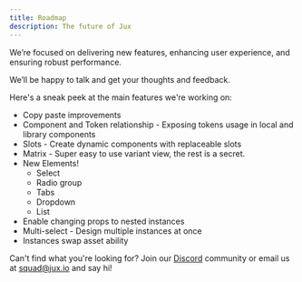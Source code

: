 ```yaml
---
title: Roadmap
description: The future of Jux
---
```


We’re focused on delivering new features, enhancing user experience, and ensuring robust performance.

We’ll be happy to talk and get your thoughts and feedback.

Here's a sneak peek at the main features we're working on:

- Copy paste improvements
- Component and Token relationship - Exposing tokens usage in local and library components
- Slots - Create dynamic components with replaceable slots
- Matrix - Super easy to use variant view, the rest is a secret.
- New Elements!
  - Select
  - Radio group
  - Tabs
  - Dropdown
  - List
- Enable changing props to nested instances
- Multi-select - Design multiple instances at once
- Instances swap asset ability

Can't find what you're looking for? Join our [Discord](https://discord.gg/BSXsahmyVQ) community or email us at [squad@jux.io](mailto:squad@jux.io) and say hi!